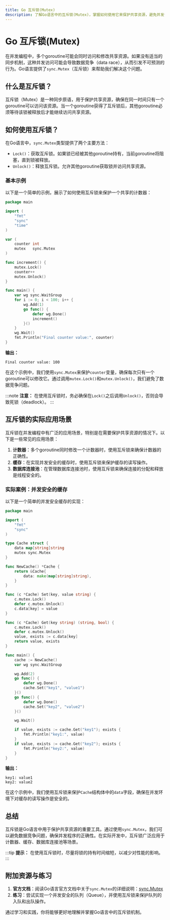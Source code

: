 ```yaml
---
title: Go 互斥锁(Mutex)
description: 了解Go语言中的互斥锁(Mutex)，掌握如何使用它来保护共享资源，避免并发访问导致的数据竞争问题。
---
```


# Go 互斥锁(Mutex)

在并发编程中，多个goroutine可能会同时访问和修改共享资源。如果没有适当的同步机制，这种并发访问可能会导致数据竞争（data race），从而引发不可预测的行为。Go语言提供了`sync.Mutex`（互斥锁）来帮助我们解决这个问题。

## 什么是互斥锁？

互斥锁（Mutex）是一种同步原语，用于保护共享资源，确保在同一时间只有一个goroutine可以访问该资源。当一个goroutine获得了互斥锁后，其他goroutine必须等待该锁被释放后才能继续访问共享资源。

## 如何使用互斥锁？

在Go语言中，`sync.Mutex`类型提供了两个主要方法：
- `Lock()`：获取互斥锁。如果锁已经被其他goroutine持有，当前goroutine将阻塞，直到锁被释放。
- `Unlock()`：释放互斥锁。允许其他goroutine获取锁并访问共享资源。

### 基本示例

以下是一个简单的示例，展示了如何使用互斥锁来保护一个共享的计数器：

```go
package main

import (
    "fmt"
    "sync"
    "time"
)

var (
    counter int
    mutex   sync.Mutex
)

func increment() {
    mutex.Lock()
    counter++
    mutex.Unlock()
}

func main() {
    var wg sync.WaitGroup
    for i := 0; i < 100; i++ {
        wg.Add(1)
        go func() {
            defer wg.Done()
            increment()
        }()
    }
    wg.Wait()
    fmt.Println("Final counter value:", counter)
}
```

**输出：**
```
Final counter value: 100
```

在这个示例中，我们使用`sync.Mutex`来保护`counter`变量，确保每次只有一个goroutine可以修改它。通过调用`mutex.Lock()`和`mutex.Unlock()`，我们避免了数据竞争问题。

:::note
**注意：** 在使用互斥锁时，务必确保在`Lock()`之后调用`Unlock()`，否则会导致死锁（deadlock）。
:::

## 互斥锁的实际应用场景

互斥锁在并发编程中有广泛的应用场景，特别是在需要保护共享资源的情况下。以下是一些常见的应用场景：

1. **计数器**：多个goroutine同时修改一个计数器时，使用互斥锁来确保计数器的正确性。
2. **缓存**：在实现并发安全的缓存时，使用互斥锁来保护缓存的读写操作。
3. **数据库连接池**：在管理数据库连接池时，使用互斥锁来确保连接的分配和释放是线程安全的。

### 实际案例：并发安全的缓存

以下是一个简单的并发安全缓存的实现：

```go
package main

import (
    "fmt"
    "sync"
)

type Cache struct {
    data map[string]string
    mutex sync.Mutex
}

func NewCache() *Cache {
    return &Cache{
        data: make(map[string]string),
    }
}

func (c *Cache) Set(key, value string) {
    c.mutex.Lock()
    defer c.mutex.Unlock()
    c.data[key] = value
}

func (c *Cache) Get(key string) (string, bool) {
    c.mutex.Lock()
    defer c.mutex.Unlock()
    value, exists := c.data[key]
    return value, exists
}

func main() {
    cache := NewCache()
    var wg sync.WaitGroup

    wg.Add(2)
    go func() {
        defer wg.Done()
        cache.Set("key1", "value1")
    }()
    go func() {
        defer wg.Done()
        cache.Set("key2", "value2")
    }()

    wg.Wait()

    if value, exists := cache.Get("key1"); exists {
        fmt.Println("key1:", value)
    }
    if value, exists := cache.Get("key2"); exists {
        fmt.Println("key2:", value)
    }
}
```

**输出：**
```
key1: value1
key2: value2
```

在这个示例中，我们使用互斥锁来保护`Cache`结构体中的`data`字段，确保在并发环境下对缓存的读写操作是安全的。

## 总结

互斥锁是Go语言中用于保护共享资源的重要工具。通过使用`sync.Mutex`，我们可以避免数据竞争问题，确保并发程序的正确性。在实际开发中，互斥锁广泛应用于计数器、缓存、数据库连接池等场景。

:::tip
**提示：** 在使用互斥锁时，尽量将锁的持有时间缩短，以减少对性能的影响。
:::

## 附加资源与练习

1. **官方文档**：阅读Go语言官方文档中关于`sync.Mutex`的详细说明：[sync.Mutex](https://golang.org/pkg/sync/#Mutex)
2. **练习**：尝试实现一个并发安全的队列（Queue），并使用互斥锁来保护队列的入队和出队操作。

通过学习和实践，你将能够更好地理解并掌握Go语言中的互斥锁机制。
